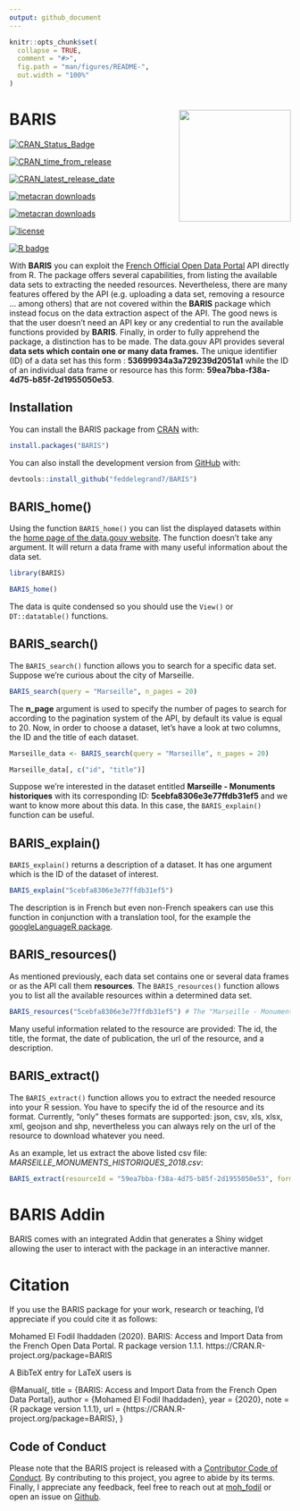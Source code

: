 ```yaml
---
output: github_document
---
```


<!-- README.md is generated from README.Rmd. Please edit that file -->

```r
knitr::opts_chunk$set(
  collapse = TRUE,
  comment = "#>",
  fig.path = "man/figures/README-",
  out.width = "100%"
)
```

# BARIS <a><img src='man/figures/hex.png' align="right" height="200" /></a>

<!-- badges: start -->
[![CRAN_Status_Badge](https://www.r-pkg.org/badges/version/BARIS)](https://cran.r-project.org/package=BARIS)

[![CRAN_time_from_release](https://www.r-pkg.org/badges/ago/BARIS)](https://cran.r-project.org/package=BARIS)

[![CRAN_latest_release_date](https://www.r-pkg.org/badges/last-release/BARIS)](https://cran.r-project.org/package=BARIS)

[![metacran downloads](https://cranlogs.r-pkg.org/badges/BARIS)](https://cran.r-project.org/package=BARIS)

[![metacran downloads](https://cranlogs.r-pkg.org/badges/grand-total/BARIS)](https://cran.r-project.org/package=BARIS)


[![license](https://img.shields.io/github/license/mashape/apistatus.svg)](https://choosealicense.com/licenses/mit/)


[![R badge](https://img.shields.io/badge/Build%20with-♥%20and%20R-blue)](https://github.com/feddelegrand7/BARIS)
<!-- badges: end -->



With **BARIS** you can exploit the [French Official Open Data Portal](https://www.data.gouv.fr/fr/) API directly from R. The package offers several capabilities, from listing the available data sets to extracting the needed resources. Nevertheless, there are many features offered by the API (e.g. uploading a data set, removing a resource ... among others) that are not covered within the **BARIS** package which instead focus on the data extraction aspect of the API. The good news is that the user doesn't need an API key or any credential to run the available functions provided by **BARIS**. Finally, in order to fully apprehend the package, a distinction has to be made. The data.gouv API provides several **data sets which contain one or many data frames.** The unique identifier (ID) of a data set has this form : **53699934a3a729239d2051a1** while the ID of an individual data frame or resource has this form: **59ea7bba-f38a-4d75-b85f-2d1955050e53**. 

## Installation

You can install the BARIS package from
[CRAN](https://cran.r-project.org/) with:

```r

install.packages("BARIS")

```


You can also install the development version from [GitHub](https://github.com/) with:


```r

devtools::install_github("feddelegrand7/BARIS")

```

## BARIS_home()

Using the function `BARIS_home()` you can list the displayed datasets within the [home page of the data.gouv website](https://www.data.gouv.fr/fr/). The function doesn't take any argument. It will return a data frame with many useful information about the data set.

```r
library(BARIS)

BARIS_home()

```
The data is quite condensed so you should use the `View()` or `DT::datatable()` functions.


## BARIS_search()

The `BARIS_search()` function allows you to search for a specific data set. Suppose we're curious about the city of Marseille. 


```r

BARIS_search(query = "Marseille", n_pages = 20)

```

The **n_page** argument is used to specify the number of pages to search for according to the pagination system of the API, by default its value is equal to 20. Now, in order to choose a dataset, let's have a look at two columns, the ID and the title of each dataset. 

```r

Marseille_data <- BARIS_search(query = "Marseille", n_pages = 20)

Marseille_data[, c("id", "title")]


```

Suppose we're interested in the dataset entitled **Marseille - Monuments historiques** with its corresponding ID:
**5cebfa8306e3e77ffdb31ef5** and we want to know more about this data. In this case, the `BARIS_explain()` function can be useful. 


## BARIS_explain()

`BARIS_explain()` returns a description of a dataset. It has one argument which is the ID of the dataset of interest. 

```r

BARIS_explain("5cebfa8306e3e77ffdb31ef5")

```

The description is in French but even non-French speakers can use this function in conjunction with a translation tool, for the example the [googleLanguageR package]( https://CRAN.R-project.org/package=googleLanguageR). 


## BARIS_resources()

As mentioned previously, each data set contains one or several data frames or as the API call them **resources**. The `BARIS_resources()` function allows you to list all the available resources within a determined data set. 


```r

BARIS_resources("5cebfa8306e3e77ffdb31ef5") # The "Marseille - Monuments historiques" ID


```


Many useful information related to the resource are provided: The id, the title, the format, the date of publication, the url of the resource, and a description.


## BARIS_extract()

The `BARIS_extract()` function allows you to extract the needed resource into your R session. You have to specify the id of the resource and its format. Currently, "only" theses formats are supported: json, csv, xls, xlsx, xml, geojson and shp, nevertheless you can always rely on the url of the resource to download whatever you need. 

As an example, let us extract the above listed csv file: *MARSEILLE_MONUMENTS_HISTORIQUES_2018.csv*:


```r

BARIS_extract(resourceId = "59ea7bba-f38a-4d75-b85f-2d1955050e53", format = "csv")

```


# BARIS Addin

BARIS comes with an integrated Addin that generates a Shiny widget allowing the user to interact with the package in an interactive manner. 



# Citation

If you use the BARIS package for your work, research or teaching, I'd appreciate if you could cite it as follows: 

 Mohamed El Fodil Ihaddaden (2020). BARIS: Access and
  Import Data from the French Open Data Portal. R package
  version 1.1.1. https://CRAN.R-project.org/package=BARIS

A BibTeX entry for LaTeX users is

  @Manual{,
    title = {BARIS: Access and Import Data from the French Open Data Portal},
    author = {Mohamed El Fodil Ihaddaden},
    year = {2020},
    note = {R package version 1.1.1},
    url = {https://CRAN.R-project.org/package=BARIS},
  }
  
  
## Code of Conduct

Please note that the BARIS project is released with a [Contributor Code of Conduct](https://contributor-covenant.org/version/2/0/CODE_OF_CONDUCT.html). By contributing to this project, you agree to abide by its terms. Finally, I appreciate any feedback, feel free to reach out at [moh_fodil](https://twitter.com/moh_fodil) or open an issue on [Github](https://github.com/feddelegrand7/BARIS/issues).







